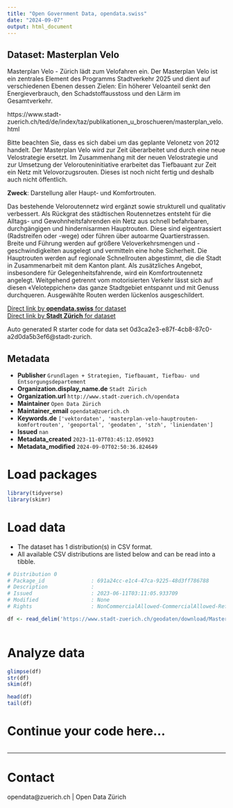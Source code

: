 ```yaml
---
title: "Open Government Data, opendata.swiss"
date: "2024-09-07"
output: html_document
---
```


## Dataset: Masterplan Velo

Masterplan Velo - Zürich lädt zum Velofahren ein. Der Masterplan Velo ist ein zentrales Element des Programms Stadtverkehr 2025 und dient auf verschiedenen Ebenen dessen Zielen: Ein höherer Veloanteil senkt den Energieverbrauch, den Schadstoffausstoss und den Lärm im Gesamtverkehr.

https://www.stadt-zuerich.ch/ted/de/index/taz/publikationen_u_broschueren/masterplan_velo.html

Bitte beachten Sie, dass es sich dabei um das geplante Velonetz von 2012 handelt. Der Masterplan Velo wird zur Zeit überarbeitet und durch eine neue Velostrategie ersetzt. Im Zusammenhang mit der neuen Velostrategie und zur Umsetzung der Velorouteninitiative erarbeitet das Tiefbauant zur Zeit ein Netz mit Velovorzugsrouten. Dieses ist noch nicht fertig und deshalb auch nicht öffentlich.

**Zweck**: Darstellung aller Haupt- und Komfortrouten.

Das bestehende Veloroutennetz wird ergänzt sowie strukturell und qualitativ verbessert. Als Rückgrat des städtischen Routennetzes entsteht für die Alltags- und Gewohnheitsfahrenden ein Netz aus schnell befahrbaren, durchgängigen und hindernisarmen Hauptrouten. Diese sind eigentrassiert (Radstreifen oder -wege) oder führen über autoarme Quartierstrassen. Breite und Führung werden auf größere Veloverkehrsmengen und -geschwindigkeiten ausgelegt und vermitteln eine hohe Sicherheit. Die Hauptrouten werden auf regionale Schnellrouten abgestimmt, die die Stadt in Zusammenarbeit mit dem Kanton plant. Als zusätzliches Angebot, insbesondere für Gelegenheitsfahrende, wird ein Komfortroutennetz angelegt. Weitgehend getrennt vom motorisierten Verkehr lässt sich auf diesen «Veloteppichen» das ganze Stadtgebiet entspannt und mit Genuss durchqueren. Ausgewählte Routen werden lückenlos ausgeschildert.

[Direct link by **opendata.swiss** for dataset](https://opendata.swiss/de/dataset/masterplan-velo)<br>
[Direct link by **Stadt Zürich** for dataset](https://data.stadt-zuerich.ch/dataset/geo_masterplan_velo)

Auto generated R starter code for data set 0d3ca2e3-e87f-4cb8-87c0-a2d0da5b3ef6@stadt-zurich.

## Metadata

- **Publisher** `Grundlagen + Strategien, Tiefbauamt, Tiefbau- und Entsorgungsdepartement`
- **Organization.display_name.de** `Stadt Zürich`
- **Organization.url** `http://www.stadt-zuerich.ch/opendata`
- **Maintainer** `Open Data Zürich`
- **Maintainer_email** `opendata@zuerich.ch`
- **Keywords.de** `['vektordaten', 'masterplan-velo-hauptrouten-komfortrouten', 'geoportal', 'geodaten', 'stzh', 'liniendaten']`
- **Issued** `nan`
- **Metadata_created** `2023-11-07T03:45:12.050923`
- **Metadata_modified** `2024-09-07T02:50:36.824649`


# Load packages

```r

library(tidyverse)
library(skimr)

```

# Load data

-   The dataset has 1 distribution(s) in CSV format.
-   All available CSV distributions are listed below and can be read into a tibble.

```r

# Distribution 0
# Package_id               : 691a24cc-e1c4-47ca-9225-48d3ff786788
# Description              : 
# Issued                   : 2023-06-11T03:11:05.933709
# Modified                 : None
# Rights                   : NonCommercialAllowed-CommercialAllowed-ReferenceNotRequired

df <- read_delim('https://www.stadt-zuerich.ch/geodaten/download/Masterplan_Velo?format=10008')



```

# Analyze data

```r

glimpse(df)
str(df)
skim(df)

head(df)
tail(df)

```

# Continue your code here...

```r

```

------------------------------------------------------------------------

# Contact

opendata@zuerich.ch | Open Data Zürich
